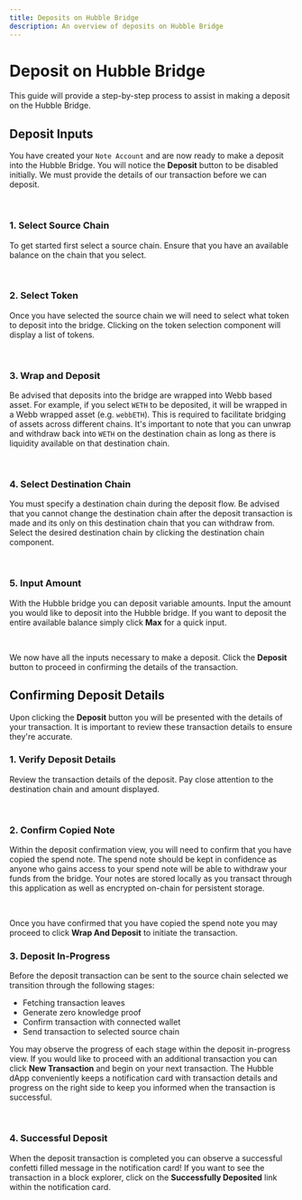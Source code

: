 ```yaml
---
title: Deposits on Hubble Bridge
description: An overview of deposits on Hubble Bridge
---
```



# Deposit on Hubble Bridge

This guide will provide a step-by-step process to assist in making a deposit on the Hubble Bridge.

## Deposit Inputs

You have created your `Note Account` and are now ready to make a deposit into the Hubble Bridge. You
will notice the **Deposit** button to be disabled initially. We must provide the details of our transaction
before we can deposit.

<br />

<Deposit />

### **1. Select Source Chain**

To get started first select a source chain. Ensure that you have an available balance on the chain that you
select.

<br />

<SelectSourceChain />

### **2. Select Token**

Once you have selected the source chain we will need to select what token to deposit into the bridge. Clicking
on the token selection component will display a list of tokens.

<br />

<TokenSelection />

### **3. Wrap and Deposit**

Be advised that deposits into the bridge are wrapped into Webb based asset. For example, if you select `WETH` to be
deposited, it will be wrapped in a Webb wrapped asset (e.g. `webbETH`). This is required to facilitate bridging of
assets across different chains. It's important to note that you can unwrap and withdraw back into `WETH` on the destination
chain as long as there is liquidity available on that destination chain.

<br />

<WrapDeposit />

### **4. Select Destination Chain**

You must specify a destination chain during the deposit flow. Be advised that you cannot change the destination chain
after the deposit transaction is made and its only on this destination chain that you can withdraw from. Select
the desired destination chain by clicking the destination chain component.

<br />

<SelectDestinationChain />

### **5. Input Amount**

With the Hubble bridge you can deposit variable amounts. Input the amount you would like to deposit into the
Hubble bridge. If you want to deposit the entire available balance simply click **Max** for a quick input.

<br />

<DepositAmount />

We now have all the inputs necessary to make a deposit. Click the **Deposit** button to proceed in confirming the
details of the transaction.

## Confirming Deposit Details

Upon clicking the **Deposit** button you will be presented with the details of your transaction. It is important to
review these transaction details to ensure they're accurate.

### **1. Verify Deposit Details**

Review the transaction details of the deposit. Pay close attention to the destination chain and amount displayed.

<br />

<ConfirmDeposit />

### **2. Confirm Copied Note**

Within the deposit confirmation view, you will need to confirm that you have copied the spend note. The spend note should
be kept in confidence as anyone who gains access to your spend note will be able to withdraw your funds from the
bridge. Your notes are stored locally as you transact through this application as well as encrypted on-chain for persistent storage.

<br />

<CopiedNote />

Once you have confirmed that you have copied the spend note you may proceed to click **Wrap And Deposit** to initiate the transaction.

### **3. Deposit In-Progress**

Before the deposit transaction can be sent to the source chain selected we transition through the following stages:

- Fetching transaction leaves
- Generate zero knowledge proof
- Confirm transaction with connected wallet
- Send transaction to selected source chain

You may observe the progress of each stage within the deposit in-progress view. If you would like to proceed with
an additional transaction you can click **New Transaction** and begin on your next transaction. The Hubble dApp
conveniently keeps a notification card with transaction details and progress on the right side to keep you informed
when the transaction is successful.

<br />

<InprogessDeposit />

### **4. Successful Deposit**

When the deposit transaction is completed you can observe a successful confetti filled message in the notification card!
If you want to see the transaction in a block explorer, click on the **Successfully Deposited** link within the
notification card.

<br />

<SuccessDeposit />
